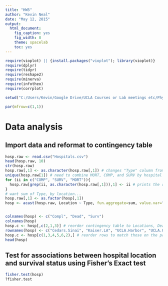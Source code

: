 ```yaml
---
title: "HW5"
author: "Kevin Neal"
date: "May 12, 2015"
output: 
  html_document:
    fig_caption: yes
    fig_width: 8
    theme: spacelab
    toc: yes
---
```


```r
require(vioplot) || {install.packages("vioplot"); library(vioplot)}
require(dplyr)
require(tidyr)
require(reshape2)
require(minerva)
require(infotheo)
require(corrplot)

setwd("C:/Users/Kevin/Google Drive/UCLA Courses or Lab meetings etc/PhysciM200/physciM200_psets")

par(mfrow=c(1,1))
```



# Data analysis
## Import data and reformat to contingency table
```r
hosp.raw <- read.csv("Hospitals.csv")
head(hosp.raw, 10)
str(hosp.raw)
hosp.raw[,1] <- as.character(hosp.raw[,1]) # changes "Type" column from factors to strings. Change back to factors after conversion...?
unique(hosp.raw[1]) # need to combine MORT, COMP, and SURV by hospital
for (ii in c("COMP", "SURV", "MORT")){
  hosp.raw[grep(ii, as.character(hosp.raw[,1])),1] <- ii # prints the row indices of COMP-; use this to combine all these rows 
}
# want sum of Type, by location...
hosp.raw[,1] <- as.factor(hosp[,1])
hosp <- acast(hosp.raw, Location ~ Type, fun.aggregate=sum, value.var="Counts") # cast "hosp" dataframe with rows corresponding to Location and columns to Type, and summing Counts by their Type that corresponds to a Location. Output is desired contingency table.


colnames(hosp) <- c("Compl", "Dead", "Surv")
colnames(hosp)
hosp.c <- hosp[,c(2,1,3)] # reorder contingency table to Locations, Dead, Complications, Survived
rownames(hosp) <- c("Cedars.Sinai", "Kaiser.LA", "UCLA.Harbor", "UCLA.OliveView", "UCLA.RonaldReagan", "UCLA.SantaMonica") # change rownames
hosp.c <- hosp[c(1,3,4,5,6,2),] # reorder rows to match those on the problem set handout and check accuracy
head(hosp)


```

## Test for associations between hospital location and survival status using Fisher's Exact test
```r
fisher.test(hosp)
?fisher.test

```


